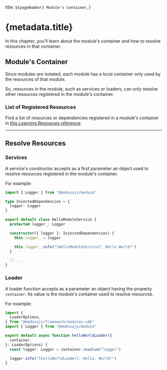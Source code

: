   title: `${pageNumber} Module's Container`,
}

# {metadata.title}

In this chapter, you'll learn about the module's container and how to resolve resources in that container.

## Module's Container

Since modules are isolated, each module has a local container only used by the resources of that module.

So, resources in the module, such as services or loaders, can only resolve other resources registered in the module's container.

### List of Registered Resources

Find a list of resources or dependencies registered in a module's container in [this Learning Resources reference](!resoures!/medusa-container-resources).

---

## Resolve Resources

### Services

A service's constructor accepts as a first parameter an object used to resolve resources registered in the module's container.

For example:

```ts highlights={[["4"], ["10"]]}
import { Logger } from "@medusajs/medusa"

type InjectedDependencies = {
  logger: Logger
}

export default class HelloModuleService {
  protected logger_: Logger

  constructor({ logger }: InjectedDependencies) {
    this.logger_ = logger

    this.logger_.info("[HelloModuleService]: Hello World!")
  }

  // ...
}
```

### Loader

A loader function accepts as a parameter an object having the property `container`. Its value is the module's container used to resolve resources.

For example:

```ts highlights={[["9"]]}
import {
  LoaderOptions,
} from "@medusajs/framework/modules-sdk"
import { Logger } from "@medusajs/medusa"

export default async function helloWorldLoader({
  container,
}: LoaderOptions) {
  const logger: Logger = container.resolve("logger")

  logger.info("[helloWorldLoader]: Hello, World!")
}
```
